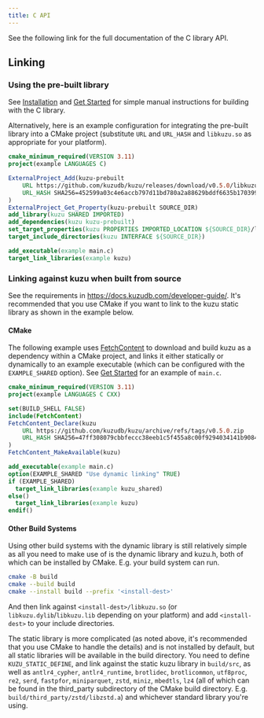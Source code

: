 ```yaml
---
title: C API
---
```



See the following link for the full documentation of the C library API.

<LinkCard
  title="C API documentation"
  href="https://kuzudb.com/api-docs/c/kuzu_8h.html"
/>

## Linking

### Using the pre-built library

See [Installation](/installation) and [Get Started](/get-started) for simple manual instructions for building with the C library.

Alternatively, here is an example configuration for integrating the pre-built library into a CMake project (substitute `URL` and `URL_HASH` and `libkuzu.so` as appropriate for your platform).
```cmake
cmake_minimum_required(VERSION 3.11)
project(example LANGUAGES C)

ExternalProject_Add(kuzu-prebuilt
    URL https://github.com/kuzudb/kuzu/releases/download/v0.5.0/libkuzu-linux-x86_64.tar.gz
    URL_HASH SHA256=452599a03c4e6accb797d11bd780a2a88629bddf6635b1703993967d31a0467e
)
ExternalProject_Get_Property(kuzu-prebuilt SOURCE_DIR)
add_library(kuzu SHARED IMPORTED)
add_dependencies(kuzu kuzu-prebuilt)
set_target_properties(kuzu PROPERTIES IMPORTED_LOCATION ${SOURCE_DIR}/libkuzu.so)
target_include_directories(kuzu INTERFACE ${SOURCE_DIR})

add_executable(example main.c)
target_link_libraries(example kuzu)
```

### Linking against kuzu when built from source

See the requirements in https://docs.kuzudb.com/developer-guide/.
It's recommended that you use CMake if you want to link to the kuzu static library as shown in the example below.

#### CMake

The following example uses [FetchContent](https://cmake.org/cmake/help/latest/module/FetchContent.html) to download and build kuzu as a dependency within a CMake project, and links it either statically or dynamically to an example executable (which can be configured with the `EXAMPLE_SHARED` option). See [Get Started](/get-started) for an example of `main.c`.
```cmake
cmake_minimum_required(VERSION 3.11)
project(example LANGUAGES C CXX)

set(BUILD_SHELL FALSE)
include(FetchContent)
FetchContent_Declare(kuzu
    URL https://github.com/kuzudb/kuzu/archive/refs/tags/v0.5.0.zip
    URL_HASH SHA256=47ff308079cbbfeccc38eeb1c5f455a8c00f9294034141b9084387518f0bbed9
)
FetchContent_MakeAvailable(kuzu)

add_executable(example main.c)
option(EXAMPLE_SHARED "Use dynamic linking" TRUE)
if (EXAMPLE_SHARED)
  target_link_libraries(example kuzu_shared)
else()
  target_link_libraries(example kuzu)
endif()
```

#### Other Build Systems

Using other build systems with the dynamic library is still relatively simple as all you need to make use of is the dynamic library and kuzu.h, both of which can be installed by CMake. E.g. your build system can run.
```bash
cmake -B build
cmake --build build
cmake --install build --prefix '<install-dest>'
```
And then link against `<install-dest>/libkuzu.so` (or `libkuzu.dylib`/`libkuzu.lib` depending on your platform) and add `<install-dest>` to your include directories.


The static library is more complicated (as noted above, it's recommended that you use CMake to handle the details) and is not installed by default, but all static libraries will be available in the build directory.
You need to define `KUZU_STATIC_DEFINE`, and link against the static kuzu library in `build/src`, as well as `antlr4_cypher`, `antlr4_runtime`, `brotlidec`, `brotlicommon`, `utf8proc`, `re2`, `serd`, `fastpfor`, `miniparquet`, `zstd`, `miniz`, `mbedtls`, `lz4` (all of which can be found in the third_party subdirectory of the CMake build directory. E.g. `build/third_party/zstd/libzstd.a`) and whichever standard library you're using.

